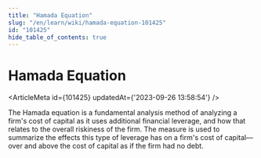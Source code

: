 ```yaml
---
title: "Hamada Equation"
slug: "/en/learn/wiki/hamada-equation-101425"
id: "101425"
hide_table_of_contents: true
---
```



# Hamada Equation

<ArticleMeta id={101425} updatedAt={'2023-09-26 13:58:54'} />
<div className='border-solid border-b border-t-0 my-4 border-[var(--ifm-color-gray-300)]' />

The Hamada equation is a fundamental analysis method of analyzing a firm's cost of capital as it uses additional financial leverage, and how that relates to the overall riskiness of the firm. The measure is used to summarize the effects this type of leverage has on a firm's cost of capital—over and above the cost of capital as if the firm had no debt.
